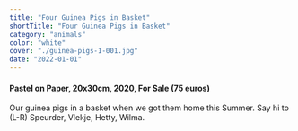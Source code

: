 ```yaml
---
title: "Four Guinea Pigs in Basket"
shortTitle: "Four Guinea Pigs in Basket"
category: "animals"
color: "white"
cover: "./guinea-pigs-1-001.jpg"
date: "2022-01-01"
---
```

    
#### Pastel on Paper, 20x30cm, 2020, For Sale (75 euros)
    
Our guinea pigs in a basket when we got them home this Summer. Say hi to (L-R) Speurder, Vlekje, Hetty, Wilma.